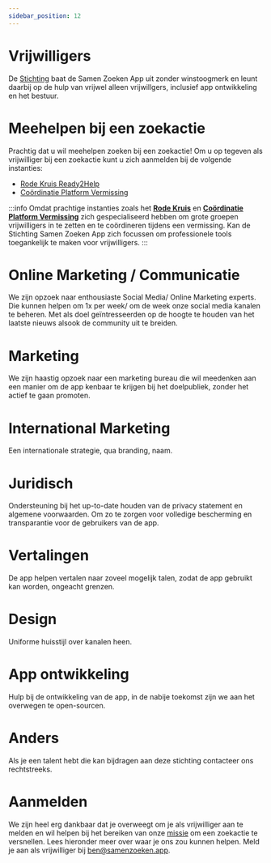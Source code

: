 ```yaml
---
sidebar_position: 12
---
```


# Vrijwilligers

De [Stichting](./stichting) baat de Samen Zoeken App uit zonder winstoogmerk en leunt daarbij op de hulp van vrijwel alleen vrijwillgers, inclusief app ontwikkeling en het bestuur.

# Meehelpen bij een zoekactie

Prachtig dat u wil meehelpen zoeken bij een zoekactie! Om u op tegeven als vrijwilliger bij een zoekactie kunt u zich aanmelden bij de volgende instanties:
* [Rode Kruis Ready2Help](https://ready2help.rodekruis.nl/Aanmelden)
* [Coördinatie Platform Vermissing](https://cpv-nl.nl/word-vrijwilliger/)

:::info
Omdat prachtige instanties zoals het [**Rode Kruis**](https://ready2help.rodekruis.nl/Aanmelden) en [**Coördinatie Platform Vermissing**](https://cpv-nl.nl/word-vrijwilliger/) zich gespecialiseerd hebben om grote groepen vrijwilligers in te zetten en te coördineren tijdens een vermissing. 
Kan de Stichting Samen Zoeken App zich focussen om professionele tools toegankelijk te maken voor vrijwilligers.
:::

# Online Marketing / Communicatie
We zijn opzoek naar enthousiaste Social Media/ Online Marketing experts. 
Die kunnen helpen om 1x per week/ om de week onze social media kanalen te beheren. 
Met als doel geïntresseerden op de hoogte te houden van het laatste nieuws alsook de community uit te breiden.

# Marketing
We zijn haastig opzoek naar een marketing bureau die wil meedenken aan een manier om de app kenbaar te krijgen bij het doelpubliek, zonder het actief te gaan promoten. 

# International Marketing
Een internationale strategie, qua branding, naam. 

# Juridisch
Ondersteuning bij het up-to-date houden van de privacy statement en algemene voorwaarden. 
Om zo te zorgen voor volledige bescherming en transparantie voor de gebruikers van de app.

# Vertalingen
De app helpen vertalen naar zoveel mogelijk talen, zodat de app gebruikt kan worden, ongeacht grenzen.

# Design
Uniforme huisstijl over kanalen heen. 

# App ontwikkeling
Hulp bij de ontwikkeling van de app, in de nabije toekomst zijn we aan het overwegen te open-sourcen. 

# Anders 
Als je een talent hebt die kan bijdragen aan deze stichting contacteer ons rechtstreeks. 

# Aanmelden
We zijn heel erg dankbaar dat je overweegt om je als vrijwilliger aan te melden en wil helpen bij het bereiken van onze [missie](./stichting) om een zoekactie te versnellen.
Lees hieronder meer over waar je ons zou kunnen helpen. Meld je aan als vrijwilliger bij [ben@samenzoeken.app](mailto:ben@samenzoeken.app).

